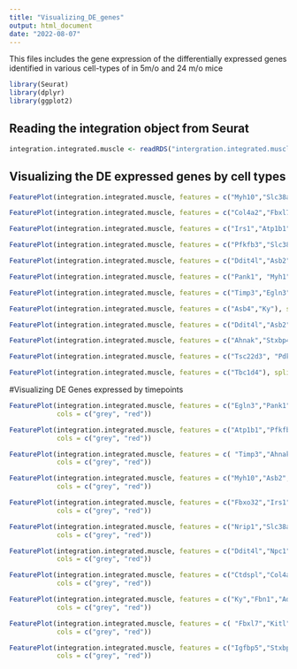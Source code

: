 ```yaml
---
title: "Visualizing_DE_genes"
output: html_document
date: "2022-08-07"
---
```


This files includes the gene expression of the differentially expressed genes identified in various cell-types of in 5m/o and 24 m/o mice
```r
library(Seurat)
library(dplyr)
library(ggplot2)
```

## Reading the integration object from Seurat
```r
integration.integrated.muscle <- readRDS("intergration.integrated.muscle.rds")
```

## Visualizing the DE expressed genes by cell types

```r
FeaturePlot(integration.integrated.muscle, features = c("Myh10","Slc38a4","Prkca"), split.by = "orig.ident", max.cutoff = 3, cols = c("grey", "red"))

FeaturePlot(integration.integrated.muscle, features = c("Col4a2","Fbxl7","Col4a1","Kitl"), split.by = "orig.ident", max.cutoff = 3, cols = c("grey", "red"))

FeaturePlot(integration.integrated.muscle, features = c("Irs1","Atp1b1","Trim63"), split.by = "orig.ident", max.cutoff = 3, cols = c("grey", "red"))

FeaturePlot(integration.integrated.muscle, features = c("Pfkfb3","Slc38a2","Fbxo32"), split.by = "orig.ident", max.cutoff = 3, cols = c("grey", "red"))

FeaturePlot(integration.integrated.muscle, features = c("Ddit4l","Asb2"), split.by = "orig.ident", max.cutoff = 3, cols = c("grey", "red"))

FeaturePlot(integration.integrated.muscle, features = c("Pank1", "Myh1", "Nrip1"), split.by = "orig.ident", max.cutoff = 3, cols = c("grey", "red"))

FeaturePlot(integration.integrated.muscle, features = c("Timp3","Egln3","Npc1"), split.by = "orig.ident", max.cutoff = 3, cols = c("grey", "red"))

FeaturePlot(integration.integrated.muscle, features = c("Asb4","Ky"), split.by = "orig.ident", max.cutoff = 3, cols = c("grey", "red"))

FeaturePlot(integration.integrated.muscle, features = c("Ddit4l","Asb2"), split.by = "orig.ident", max.cutoff = 3, cols = c("grey", "red"))

FeaturePlot(integration.integrated.muscle, features = c("Ahnak","Stxbp4","Crim1")   , split.by = "orig.ident", max.cutoff = 3, cols = c("grey", "red"))

FeaturePlot(integration.integrated.muscle, features = c("Tsc22d3", "Pdk4",  "Igfbp5"), split.by = "orig.ident", max.cutoff = 3, cols = c("grey", "red"))

FeaturePlot(integration.integrated.muscle, features = c("Tbc1d4"), split.by = "orig.ident", max.cutoff = 3, cols = c("grey", "red"))

```


#Visualizing DE Genes expressed by timepoints
```r
FeaturePlot(integration.integrated.muscle, features = c("Egln3","Pank1","Tbc1d4"), split.by = "orig.ident", max.cutoff = 3,
            cols = c("grey", "red"))

FeaturePlot(integration.integrated.muscle, features = c("Atp1b1","Pfkfb3","Myh1"), split.by = "orig.ident", max.cutoff = 3,
            cols = c("grey", "red"))

FeaturePlot(integration.integrated.muscle, features = c( "Timp3","Ahnak","Slc38a2"), split.by = "orig.ident", max.cutoff = 3,
            cols = c("grey", "red"))

FeaturePlot(integration.integrated.muscle, features = c("Myh10","Asb2","Trim63"), split.by = "orig.ident", max.cutoff = 3,
            cols = c("grey", "red"))

FeaturePlot(integration.integrated.muscle, features = c("Fbxo32","Irs1","Asb4"), split.by = "orig.ident", max.cutoff = 3,
            cols = c("grey", "red"))

FeaturePlot(integration.integrated.muscle, features = c("Nrip1","Slc38a4","Tsc22d3" ), split.by = "orig.ident", max.cutoff = 3,
            cols = c("grey", "red"))

FeaturePlot(integration.integrated.muscle, features = c("Ddit4l","Npc1","Crim1"), split.by = "orig.ident", max.cutoff = 3,
            cols = c("grey", "red"))

FeaturePlot(integration.integrated.muscle, features = c("Ctdspl","Col4a1","Col4a2"), split.by = "orig.ident", max.cutoff = 3,
            cols = c("grey", "red"))

FeaturePlot(integration.integrated.muscle, features = c("Ky","Fbn1","Adamts9"), split.by = "orig.ident", max.cutoff = 3,
            cols = c("grey", "red"))

FeaturePlot(integration.integrated.muscle, features = c( "Fbxl7","Kitl","Sept8"), split.by = "orig.ident", max.cutoff = 3,
            cols = c("grey", "red"))

FeaturePlot(integration.integrated.muscle, features = c("Igfbp5","Stxbp4"), split.by = "orig.ident", max.cutoff = 3,
            cols = c("grey", "red"))
```
